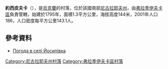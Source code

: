 {{coord|47|45|47|N|30|38|36|E|scale:100000|display=title}}

'''約西皮夫卡'''（{{lang-uk|Йосипівка|Yosypivka}}），是[[烏克蘭|烏克蘭]]的村落，位於該國南部[[尼古拉耶夫州|尼古拉耶夫州]]，由[[弗拉季伊夫卡區|弗拉季伊夫卡區]]負責管轄，始建於1795年，面積1.3平方公里，海拔高度144米，2001年人口186，人口密度每平方公里143.1人。

==參考資料==
* [http://weather.in.ua/ua/nikolaevskaja/9659 Погода в селі Йосипівка] {{Wayback|url=http://weather.in.ua/ua/nikolaevskaja/9659 |date=20160606170834 }}

[[Category:尼古拉耶夫州村落|Category:尼古拉耶夫州村落]]
[[Category:弗拉季伊夫卡區村落|Category:弗拉季伊夫卡區村落]]


{{Mykolaiv-geo-stub}}